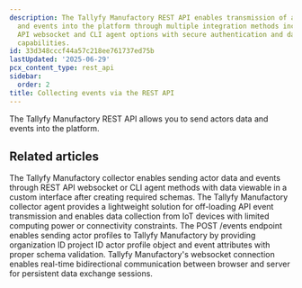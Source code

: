 ```yaml
---
description: The Tallyfy Manufactory REST API enables transmission of actors data
  and events into the platform through multiple integration methods including REST
  API websocket and CLI agent options with secure authentication and data collection
  capabilities.
id: 33d348cccf44a57c218ee761737ed75b
lastUpdated: '2025-06-29'
pcx_content_type: rest_api
sidebar:
  order: 2
title: Collecting events via the REST API
---
```


The Tallyfy Manufactory REST API allows you to send actors data and events into the platform.


## Related articles
<CardGrid>
<LinkTitleCard header="<b>Manufactory > Collector</b>" href="/products/manufactory/collector/" > The Tallyfy Manufactory collector enables sending actor data and events through REST API websocket or CLI agent methods with data viewable in a custom interface after creating required schemas. </LinkTitleCard>
<LinkTitleCard header="<b>Collector > Collecting events via our CLI agent</b>" href="/products/manufactory/collector/agent/" > The Tallyfy Manufactory collector agent provides a lightweight solution for off-loading API event transmission and enables data collection from IoT devices with limited computing power or connectivity constraints. </LinkTitleCard>
<LinkTitleCard header="<b>Rest Api > Send events via the REST API</b>" href="/products/manufactory/collector/rest_api/send_events/" > The POST /events endpoint enables sending actor profiles to Tallyfy Manufactory by providing organization ID project ID actor profile object and event attributes with proper schema validation. </LinkTitleCard>
<LinkTitleCard header="<b>Collector > Collecting events via websocket</b>" href="/products/manufactory/collector/websocket/" > Tallyfy Manufactory's websocket connection enables real-time bidirectional communication between browser and server for persistent data exchange sessions. </LinkTitleCard>
</CardGrid>